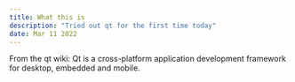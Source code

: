 ```yaml
---
title: What this is
description: "Tried out qt for the first time today"
date: Mar 11 2022
---
```

From the qt wiki: Qt is a cross-platform application development framework for desktop, embedded and mobile.